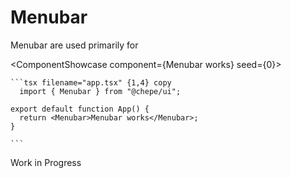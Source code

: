 

# Menubar

Menubar are used primarily for

<ComponentShowcase component={<Menubar>Menubar works</Menubar>} seed={0}>
   <div>

    ```tsx filename="app.tsx" {1,4} copy
      import { Menubar } from "@chepe/ui";

    export default function App() {
      return <Menubar>Menubar works</Menubar>;
    }

    ```

  </div>
</ComponentShowcase>

<Callout emoji="⚠️" type="warning">
  Work in Progress
</Callout>
